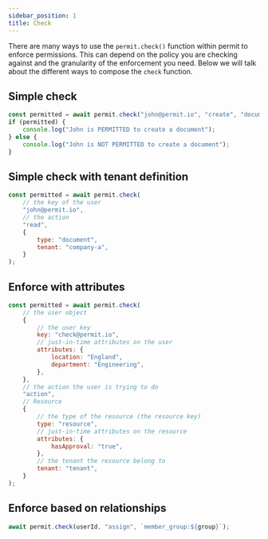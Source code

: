 ```yaml
---
sidebar_position: 1
title: Check
---
```


There are many ways to use the `permit.check()` function within permit to enforce permissions. This can depend on the policy
you are checking against and the granularity of the enforcement you need. Below we will talk about the different ways to
compose the `check` function.

## Simple check

```js
const permitted = await permit.check("john@permit.io", "create", "document");
if (permitted) {
	console.log("John is PERMITTED to create a document");
} else {
	console.log("John is NOT PERMITTED to create a document");
}
```

## Simple check with tenant definition

```js
const permitted = await permit.check(
	// the key of the user
	"john@permit.io",
	// the action
	"read",
	{
		type: "document",
		tenant: "company-a",
	}
);
```

## Enforce with attributes

```js
const permitted = await permit.check(
	// the user object
	{
		// the user key
		key: "check@permit.io",
		// just-in-time attributes on the user
		attributes: {
			location: "England",
			department: "Engineering",
		},
	},
	// the action the user is trying to do
	"action",
	// Resource
	{
		// the type of the resource (the resource key)
		type: "resource",
		// just-in-time attributes on the resource
		attributes: {
			hasApproval: "true",
		},
		// the tenant the resource belong to
		tenant: "tenant",
	}
);
```

## Enforce based on relationships

```javascript
await permit.check(userId, "assign", `member_group:${group}`);
```